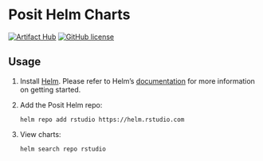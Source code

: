 # Posit Helm Charts

[![Artifact Hub](https://img.shields.io/endpoint?url=https://artifacthub.io/badge/repository/rstudio)](https://artifacthub.io/packages/search?repo=rstudio)
[![GitHub license](https://img.shields.io/github/license/rstudio/helm.svg)](https://github.com/rstudio/helm/blob/main/LICENSE)

## Usage

1. Install [Helm](https://helm.sh). Please refer to Helm's [documentation](https://helm.sh/docs/) for more information on getting started.

2. Add the Posit Helm repo:

   ```console
   helm repo add rstudio https://helm.rstudio.com
   ```

3. View charts:

   ```console
   helm search repo rstudio
   ```
